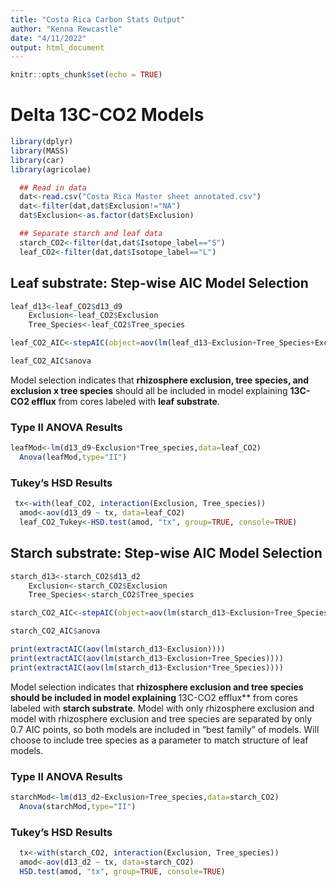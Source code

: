 ```yaml
---
title: "Costa Rica Carbon Stats Output"
author: "Kenna Rewcastle"
date: "4/11/2022"
output: html_document
---
```


```r
knitr::opts_chunk$set(echo = TRUE)
```

# Delta 13C-CO2 Models

```r
library(dplyr)
library(MASS)
library(car)
library(agricolae)

  ## Read in data
  dat<-read.csv("Costa Rica Master sheet annotated.csv")
  dat<-filter(dat,dat$Exclusion!="NA")
  dat$Exclusion<-as.factor(dat$Exclusion)

  ## Separate starch and leaf data
  starch_CO2<-filter(dat,dat$Isotope_label=="S") 
  leaf_CO2<-filter(dat,dat$Isotope_label=="L")
```

## **Leaf substrate**: Step-wise AIC Model Selection
```r
leaf_d13<-leaf_CO2$d13_d9
    Exclusion<-leaf_CO2$Exclusion
    Tree_Species<-leaf_CO2$Tree_species
```

```r
leaf_CO2_AIC<-stepAIC(object=aov(lm(leaf_d13~Exclusion+Tree_Species+Exclusion*Tree_Species)),direction="both",na.rm=TRUE)
```

```r
leaf_CO2_AIC$anova
```

Model selection indicates that **rhizosphere exclusion, tree species, and exclusion x tree species** should all be included in model explaining **13C-CO2 efflux** from cores labeled with **leaf substrate**.

### Type II ANOVA Results
```r
leafMod<-lm(d13_d9~Exclusion*Tree_species,data=leaf_CO2)
  Anova(leafMod,type="II") 
```

### Tukey's HSD Results
```r
 tx<-with(leaf_CO2, interaction(Exclusion, Tree_species))
  amod<-aov(d13_d9 ~ tx, data=leaf_CO2)
  leaf_CO2_Tukey<-HSD.test(amod, "tx", group=TRUE, console=TRUE)
```

## **Starch substrate**: Step-wise AIC Model Selection
```r
starch_d13<-starch_CO2$d13_d2
    Exclusion<-starch_CO2$Exclusion
    Tree_Species<-starch_CO2$Tree_species
```

```r
starch_CO2_AIC<-stepAIC(object=aov(lm(starch_d13~Exclusion+Tree_Species+Exclusion*Tree_Species)),direction="both",na.rm=TRUE)
```

```r
starch_CO2_AIC$anova
```

```r
print(extractAIC(aov(lm(starch_d13~Exclusion))))
print(extractAIC(aov(lm(starch_d13~Exclusion+Tree_Species))))
print(extractAIC(aov(lm(starch_d13~Exclusion*Tree_Species))))
```

Model selection indicates that **rhizosphere exclusion and tree species should be included in model explaining **13C-CO2 efflux** from cores labeled with **starch substrate**. Model with only rhizosphere exclusion and model with rhizosphere exclusion and tree species are separated by only 0.7 AIC points, so both models are included in "best family" of models. Will choose to include tree species as a parameter to match structure of leaf models.

### Type II ANOVA Results
```r
starchMod<-lm(d13_d2~Exclusion+Tree_species,data=starch_CO2)
  Anova(starchMod,type="II") 
```

### Tukey's HSD Results
```r
  tx<-with(starch_CO2, interaction(Exclusion, Tree_species))
  amod<-aov(d13_d2 ~ tx, data=starch_CO2)
  HSD.test(amod, "tx", group=TRUE, console=TRUE)
```


